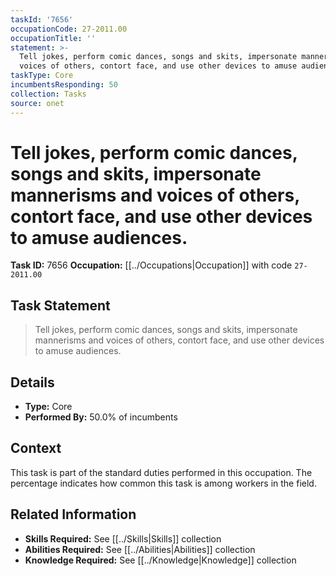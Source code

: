 ```yaml
---
taskId: '7656'
occupationCode: 27-2011.00
occupationTitle: ''
statement: >-
  Tell jokes, perform comic dances, songs and skits, impersonate mannerisms and
  voices of others, contort face, and use other devices to amuse audiences.
taskType: Core
incumbentsResponding: 50
collection: Tasks
source: onet
---
```

# Tell jokes, perform comic dances, songs and skits, impersonate mannerisms and voices of others, contort face, and use other devices to amuse audiences.

**Task ID:** 7656
**Occupation:** [[../Occupations|Occupation]] with code `27-2011.00`

## Task Statement

> Tell jokes, perform comic dances, songs and skits, impersonate mannerisms and voices of others, contort face, and use other devices to amuse audiences.

## Details

- **Type:** Core
- **Performed By:** 50.0% of incumbents

## Context

This task is part of the standard duties performed in this occupation. The percentage indicates how common this task is among workers in the field.

## Related Information

- **Skills Required:** See [[../Skills|Skills]] collection
- **Abilities Required:** See [[../Abilities|Abilities]] collection
- **Knowledge Required:** See [[../Knowledge|Knowledge]] collection
